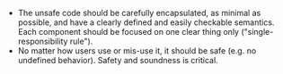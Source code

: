 * The unsafe code should be carefully encapsulated, as minimal as possible,
and have a clearly defined and easily checkable semantics.
Each component should be focused on one clear thing only ("single-responsibility rule").
* No matter how users use or mis-use it, it should be safe (e.g. no undefined behavior).
Safety and soundness is critical.
